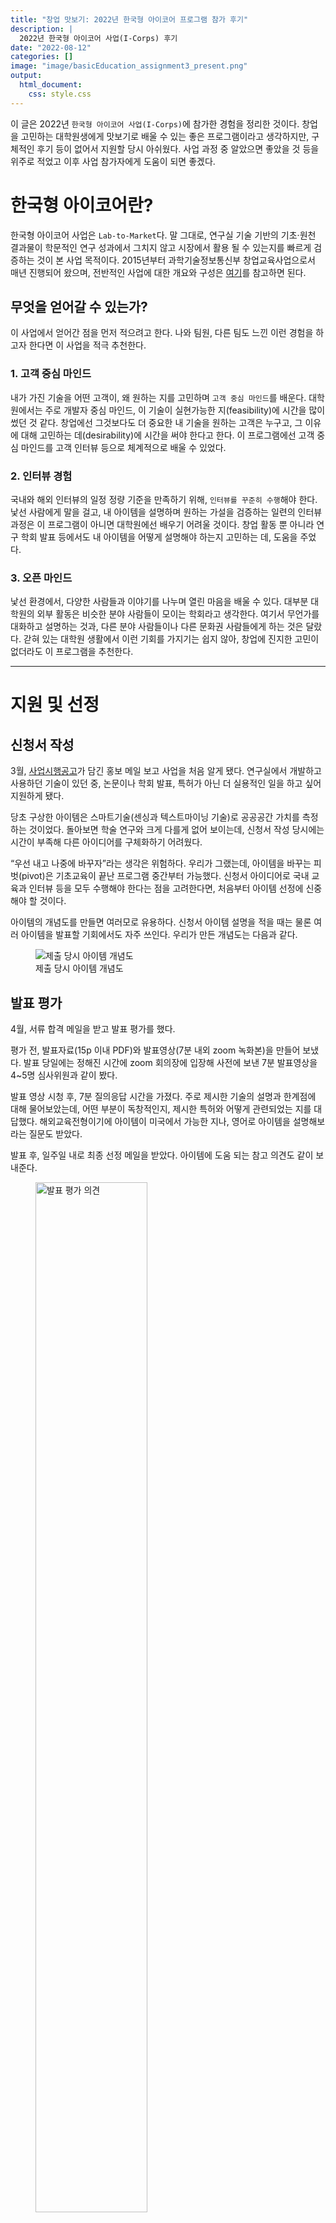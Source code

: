 ```yaml
---
title: "창업 맛보기: 2022년 한국형 아이코어 프로그램 참가 후기"
description: |
  2022년 한국형 아이코어 사업(I-Corps) 후기
date: "2022-08-12"
categories: []
image: "image/basicEducation_assignment3_present.png"
output:
  html_document:
    css: style.css
---
```


이 글은 2022년 `한국형 아이코어 사업(I-Corps)`에 참가한 경험을 정리한 것이다. 창업을 고민하는 대학원생에게 맛보기로 배울 수 있는 좋은 프로그램이라고 생각하지만, 구체적인 후기 등이 없어서 지원할 당시 아쉬웠다. 사업 과정 중 알았으면 좋았을 것 등을 위주로 적었고 이후 사업 참가자에게 도움이 되면 좋겠다.

# 한국형 아이코어란?

한국형 아이코어 사업은 `Lab-to-Market`다. 말 그대로, 연구실 기술 기반의 기초·원천 결과물이 학문적인 연구 성과에서 그치지 않고 시장에서 활용 될 수 있는지를 빠르게 검증하는 것이 본 사업 목적이다. 2015년부터 과학기술정보통신부 창업교육사업으로서 매년 진행되어 왔으며, 전반적인 사업에 대한 개요와 구성은 [여기](https://www.youtube.com/watch?v=tSCnQgSxoNo)를 참고하면 된다.

## 무엇을 얻어갈 수 있는가?

이 사업에서 얻어간 점을 먼저 적으려고 한다. 나와 팀원, 다른 팀도 느낀 이런 경험을 하고자 한다면 이 사업을 적극 추천한다.

### 1. 고객 중심 마인드

내가 가진 기술을 어떤 고객이, 왜 원하는 지를 고민하며 `고객 중심 마인드`를 배운다. 대학원에서는 주로 개발자 중심 마인드, 이 기술이 실현가능한 지(feasibility)에 시간을 많이 썼던 것 같다. 창업에선 그것보다도 더 중요한 내 기술을 원하는 고객은 누구고, 그 이유에 대해 고민하는 데(desirability)에 시간을 써야 한다고 한다. 이 프로그램에선 고객 중심 마인드를 고객 인터뷰 등으로 체계적으로 배울 수 있었다.

### 2. 인터뷰 경험

국내와 해외 인터뷰의 일정 정량 기준을 만족하기 위해, `인터뷰를 꾸준히 수행`해야 한다. 낯선 사람에게 말을 걸고, 내 아이템을 설명하며 원하는 가설을 검증하는 일련의 인터뷰 과정은 이 프로그램이 아니면 대학원에선 배우기 어려울 것이다. 창업 활동 뿐 아니라 연구 학회 발표 등에서도 내 아이템을 어떻게 설명해야 하는지 고민하는 데, 도움을 주었다.

### 3. 오픈 마인드

낯선 환경에서, 다양한 사람들과 이야기를 나누며 열린 마음을 배울 수 있다. 대부분 대학원의 외부 활동은 비슷한 분야 사람들이 모이는 학회라고 생각한다. 여기서 무언가를 대화하고 설명하는 것과, 다른 분야 사람들이나 다른 문화권 사람들에게 하는 것은 달랐다. 갇혀 있는 대학원 생활에서 이런 기회를 가지기는 쉽지 않아, 창업에 진지한 고민이 없더라도 이 프로그램을 추천한다.

---

# 지원 및 선정

## 신청서 작성

3월, [사업시행공고](file/projectAnnounce.hwp)가 담긴 홍보 메일 보고 사업을 처음 알게 됐다. 연구실에서 개발하고 사용하던 기술이 있던 중, 논문이나 학회 발표, 특허가 아닌 더 실용적인 일을 하고 싶어 지원하게 됐다.

당초 구상한 아이템은 스마트기술(센싱과 텍스트마이닝 기술)로 공공공간 가치를 측정하는 것이었다. 돌아보면 학술 연구와 크게 다를게 없어 보이는데, 신청서 작성 당시에는 시간이 부족해 다른 아이디어를 구체화하기 어려웠다.

::: {.callout-note}
"우선 내고 나중에 바꾸자"라는 생각은 위험하다. 우리가 그랬는데, 아이템을 바꾸는 피벗(pivot)은 기초교육이 끝난 프로그램 중간부터 가능했다. 신청서 아이디어로 국내 교육과 인터뷰 등을 모두 수행해야 한다는 점을 고려한다면, 처음부터 아이템 선정에 신중해야 할 것이다.
:::

아이템의 개념도를 만들면 여러모로 유용하다. 신청서 아이템 설명을 적을 때는 물론 여러 아이템을 발표할 기회에서도 자주 쓰인다. 우리가 만든 개념도는 다음과 같다. 

![제출 당시 아이템 개념도](image/projectMainImage.png)

## 발표 평가

4월, 서류 합격 메일을 받고 발표 평가를 했다. 

평가 전, 발표자료(15p 이내 PDF)와 발표영상(7분 내외 zoom 녹화본)을 만들어 보냈다. 발표 당일에는 정해진 시간에 zoom 회의장에 입장해 사전에 보낸 7분 발표영상을 4~5명 심사위원과 같이 봤다. 

발표 영상 시청 후, 7분 질의응답 시간을 가졌다. 주로 제시한 기술의 설명과 한계점에 대해 물어보았는데, 어떤 부분이 독창적인지, 제시한 특허와 어떻게 관련되었는 지를 대답했다. 해외교육전형이기에 아이템이 미국에서 가능한 지나, 영어로 아이템을 설명해보라는 질문도 받았다.

발표 후, 일주일 내로 최종 선정 메일을 받았다. 아이템에 도움 되는 참고 의견도 같이 보내준다.

![발표 평가 의견](image/i-core-opinion.png){width=65%}

------------------------------------------------------------------------

# 프로그램 개요

선정된 프로그램은 크게 3가지 교육(보육)으로 구성된다.

- 기초 창업교육: 실전 교육과 창업 보육에 필요한 기초 지식을 배우며, OT 격의 집체교육(부트캠프)와 기초교육으로 구성된다.
- 실전 창업교육: 국내/해외에서 창업 활동을 수행하며, 주로 가설을 세우고 인터뷰를 수행하며 점검하는 과정을 한다.
- 창업 보육: 교육 이후 창업 활동을 이어가며, 최종 시제품(MVP)를 만들고 활동을 마친다.

![실험실창업 교육 및 보육 추진 체계](image/overview.png)


# 기초 창업교육

## 부트캠프(집체교육)

6월 8일, 선정된 탐색팀이 처음으로 모여 아이코어 프로그램에 대한 소개를 듣고 탐색팀 간 네트워크를 하는 OT 시간을 가졌다.

1부는 전반적인 사업 소개와 혁신단별 인스트럭터 등 사업 관계자 인사, 그리고 이전 기수의 사례 발표가 진행된다. 2부는 각 혁신단별로 모여서 1분 내외로 자신의 아이템을 설명하고 만들어준 명함을 돌리며 서로 알아가는 시간을 가진다.

![부트캠프(코엑스홀)](image/bootcamp.png)

## 합숙교육(기초교육)

본격적인 창업 활동인 실전교육에 앞서, 필요한 창업 지식을 배운다. 제출한 아이템으로 비즈니스모델을 만들어보고 이를 검증하는 고객탐색방법론을 주로 배우며, 2박 3일간 합숙 교육과 온라인 중간점검, 최종 발표로 구성된다. 공식 일정은  [여기](image/basicEducation_syllabus.png)를 참고하면 된다.

### 합숙교육 1일차

6월 25일 1일차, 오전에는 강당에 모여 프로그램 개요와 목표 등 기본적인 내용을 배운다. 이 프로그램은 다른 것보다도 **고객 가치**를 강조하며, 그 이유는 아래와 같다고 한다:

- 스타트업 실패 요인이 기술과 자금 부족, 창업 시기 문제가 아닌 고객이 없기 때문임
- 검증된 고객 가치를 담은 비즈니스 모델을 찾을 때까지 실패하며 수정과 보완(pivoting)하는 것이 필요 
- 이 실패 과정은 빨라야 하며(fail fast), 성공한 비즈니스 모델을 찾은 다음, 마케팅 비용을 투입하고 기업을 설립하여 비즈니스를 확장하는 것이 적절 
- 위 과정을 모델화한 것이 **스티브블랭크의 고객 개발 모델** ([참고](https://brunch.co.kr/@kbhpmp/31))

또, **BMC(Business Model Canvas)**, 자신의 스타트업 아이템의 비즈니스 모델을 구체화하는 과정을 돕는 그래픽 템플릿을 배운다. 사업에 필요한 9개 핵심 요소로 구성된 BMC를 만들다보면 내가 어떤 사업을 하려는지를 체계적으로 고민할 수 있다 ([참고](https://brunch.co.kr/@givemore/3)).

오후에는 혁신단별로 방에 따로 들어가 앉아 자신의 아이템으로 BMC를 작성하고 발표하는 시간을 가진다. 1시간 동안 BMC를 [BCB 웹사이트](http://www.bcb.or.kr/)에 작성하고 **과제 1**을 만들어 업로드 한다. 이후 각 팀별로 과제 1을 5분 동안 발표하고 5분 피드백을 듣는다.

![초기 비즈니스모델 캔버스](image/basic_1_presentation.png){width=65%}

::: {.callout-note}
위 예시의 BMC는 잘못됐다. 제일 중요한 cost, revenue 쪽이 비어있는 것은 물론, value proposition도 매력지수와 피드백이 아닌 고객에게 제공할 가치로 바꾸어야 한다. 
:::

저녁을 먹고나서는 인스트럭터와 1:1로 10분간 피드백 시간을 별도로 가진다.

### 합숙교육 2일차

2일차는 **고객 인터뷰를 수행하는 방법과 모의 인터뷰 실습**을 진행한다. 오전에는 고객 인터뷰 필요성과 설계, 수행 방법에 대해 배운다. 이 두 클립을 보면 인터뷰 중요성에 대해 알 수 있다 [(1,](https://www.youtube.com/watch?v=uPhHPO98M84&t=236s) [2)](https://www.youtube.com/watch?v=mrR3CdaPCBY).

오후에는 배운 인터뷰 내용을 실습하는 시간을 가진다. 먼저 1시간은 인터뷰 수행을 위한 비즈니스 가설 및 인터뷰 전략을 구상한다. 이후 3시간 동안 혁신단 다른 팀과 다른 혁신단 팀들과 모의 인터뷰를 진행한다. 

![모의 인터뷰 수행](image/basicEducation_interview_1.png)

총 10팀의 모의 인터뷰 수행건을 정리한 **과제 2**는 2일차 밤까지 업로드한다. 1일차와 마찬가지로 저녁 이후 인스트럭터와 피드백 시간을 가지며 인터뷰 수행한 것에 대한 조언을 듣는다.

### 합숙교육 3일차

3일차는 교육 없이 합숙교육으로 배운 내용(과제 2)를 오전에 발표했다. BMC로 사업 컨셉을 설명하고, 모의 인터뷰로 검증하고자 하는 것을 가치제안모델과 비즈니스모델 가설 페이지로 전달했다. 이후 각 인터뷰를 정리한 고객인터뷰기록과 최종 인사이트 도출 페이지로 모의 인터뷰 수행 결과를 발표했다.

![과제 2 발표](image/basicEducation_assignment2.png){width=65%}

## 합숙교육 이후

합숙 교육이 끝나고 최종발표까지 2주간 실제 고객을 대상으로 인터뷰를 15건 수행한다.

![고객 인터뷰 수행(좌: 공무원, 우: 상권 방문객)](image/basicEducation_interview_real.png)

## 최종발표

기초교육 수행 내용을 **과제 3**으로 정리하고 10분 발표와 5분 피드백 시간을 가지며, 구성은 다음과 같다:

- 초기 BMC
- BMC 검증을 위한 인터뷰와 그 기록
- 인터뷰에서 느낀 인사이트
- 피봇
- 최종 BMC

![](image/basicEducation_assignment3_present.png){width=65%}

::: {.callout-note}
이 단계에서 초기 제출한 BMC를 바꾸는 피봇을 진행할 수 있다.
:::

우리 팀은 고객을 바꾸는 피봇을 진행했고 전 후 . 우선 바꾼 BMC는 다음과 같다.

![비즈니스모델컨버스(좌: 초안, 우: 최종안)](image/basicEducation_BMC_revised.png){width=75%}

인터뷰를 진행하면서, 원래의 사업 모델인 B2G가 수익성이 부족하여 어려울 것이라는 결정을 내렸기 때문에 변경하게 되었다.

![인터뷰 인사이트](image/basic_3_aha.png){width=75%}

아래와 같이 B2G 한계를 느껴, 고객을 공공기관에서 소상공인으로 바꾸고 기존 공공기관 역할을 파트너로 바꾸었다.

![피벗 상세 내용](image/basic_3_pivot.png){width=75%}

## 기초 창업교육 소결

### 1. 준비한 아이템으로 기초교육은 끝까지 수행하고 최종 발표에서 수정하자

우리 팀은 기초교육 첫 단추를 잘못 끼워 교육 내내 고생했다. 과제 1 발표부터 우리는 제출한 아이템의 고객인 공공공간 관리자, 공무원이 아닌 소상공인으로 첫페이지부터 소개를 했었다. 이렇게 교육(인터뷰)를 수행하지도 않고 아이템을 바꾸는 경우는 지원서 합격을 위해 그럴싸한 아이템으로 지원하고 바꾸는 경우로 의심받을 수 있다고 한다. 인터뷰 이후 수정 및 보완은 아주 당연한 과정이므로, 처음 제출한 아이템이 이상하더라도 계속해서 교육을 수행하고 마지막에 바꾸기를 추천한다.

### 2. 준비한 아이템으로 BMC 미리 만들어오자

1시간만에 BMC를 완성하기가 정말 쉽지 않아서 미리 생각해오는게 필요하다. 위에서 언급한대로 우리 BMC는 지금봐도 잘못된 것이 많았다. 합숙 훈련 오기 전, 생각한 아이템으로 BMC를 작성하고 점검하기를 추천한다.

### 3. 모의 인터뷰는 상대에게 구체적인 페르소나를 부여하자

모의 인터뷰의 대상은 진정한 고객이 아니므로 구체적인 역할을 부여하는 것이 중요하다. 모의 인터뷰 이전 상대 팀에게 우리 아이템에 대해 밝히지 않으면서 되었으면 하는 고객에 대해 최대한 구체적으로 말하는게 좋았다. 우리는 처음에는 일반적인 소상공인 역할을 해달라고 부탁했지만, 인터뷰를 수행하면서 카페 사장님, 개인 카페 사장님, 프리미엄 카페 운영하는 사장님으로 좁혔고 그럴 때마다 더 유의미한 결과를 얻었다.

# 실전 창업교육

실전 창업교육은 국내형과 해외형으로 나눠지며, 해외교육형을 선택한 우리팀은 미국 서부로 가 3주간 교육을 받았다.

실전 교육은 각 1주를 Core week으로 부르고 수요일마다 모여서 프로그램 경과를 발표한다. 마지막 날은 Demo day로 최종 발표를 하고 교육은 마무리 된다. 교육 과정은 [여기](file/KIC_UC_Berkeley_Syllabus_2022.docx)에서 볼 수 있다.

## 실전교육 1주차

미국 도착 다음날 Core week 1 발표가 바로 있다. 프로그램을 등록하고 소개를 간략히 받은 다음, 팀별로 발표가 시작되고 팀 소개를 먼저 한다. 우리는 음식점 온라인 리뷰를 분석해서 고객 경험을 이해하고 다중 평가 기준 점수를 제공해서 1) 방문객에게는 맛집 추천을 2) 소상공인 음식점 주인에게는 컨설팅 서비스를 제공하려고 했다. 

![실전교육 1주차 발표: 팀소개와 BMC](image/practical_LL1_1.png)

인터뷰 수행한 것도 이 때, 같이 발표 한다.

::: {.callout-note}
미국 1일차에 인터뷰 기회가 없는 것은 당연하기에, 최종 발표 이후 국내에서 인터뷰를 꾸준히 수행하라는 뜻으로 이해된다.
:::

![실전교육 1주차 발표: 인터뷰 수행 결과와 계획](image/practical_LL1_2.png)

## 실전교육 2주차

1주차 수요일부터 일주일동안 인터뷰 수행 결과를 2주차 수요일에 발표한다. 

팀소개와 BMC는 매 발표마다 들어간다. 이떄, 수정되는 것(이름, 비즈니스모델 등)을 반영하면 된다. 우리 팀은 의사결정에 도움을 주는 시스템(decision support system)으로 이름을 바꾸고, 30건이 추가되어 총 35건 인터뷰를 수행했으며 BMC에서는 1) 방문객들에게 맛집 검색 시간을 1/5로 줄여줄 것을, 2) 소상공인에게는 온라인 리뷰 기반 리포트를 제공할 것을 구분지어 발표했다.

![실전교육 2주차 발표: 팀 소개와 인터뷰 개요](image/practical_LL2_1.png) 

1주차 발표와 다른 것은 해외에서 수행한 인터뷰를 발표하는 것이다. 인터뷰 수행 리포트는 다음을 포함하라고 가이드가 주어진다.

- 가설: 비즈니스모델 관련된 가정
- 실험: 가설을 검증하기 위해 인터뷰 수행
- 결과: 인터뷰로 배운 것
- 토론: 배운 것을 반영한 수정 사항 및 계획

우리 팀은 인터뷰 고객이 크게 2개 그룹, 음식점 방문객과 소상공인 업주여서 이를 나눠서 준비했다. 

::: {.callout-note}
인터뷰를 수행하기 전 이 부분에 채워야할 것을 생각하고 설계한다면 더 도움이 될 것 같다. 또, 개인적으로 줄글로 이 부분을 발표하는 것 보다는 아래와 같이 표 형식이나 다른 형태로 정리하는 것이 보기 좋았다.
:::

![실전교육 2주차 발표: 고객 탐색 인터뷰 정리](image/practical_LL2_2.png) 


매 발표 마지막엔 BMC를 보여준다. 업데이트 된 사항과, 매 주차마다 배우는 핵심 가치를 추가한다. 1주차 때 배운 Channels과 Revenue Streams를 추가했다. 

![실전교육 2주차 발표: BMC](image/practical_LL2_3.png){width=75%}

발표장 분위기는 다음 영상을 보면 알 수 있다.

![2주차 발표 영상](image/practice_3_1.mp4){width=50%}


## 실전교육 3주차

2주차 동안 수행한 인터뷰 결과를 3주차 수요일에 발표한다. 

기존 1주차 인터뷰 35건과 추가 2주차 인터뷰 40건, 총 75건을 수행했으며, 이 75건은 프로그램에서 제시한 최소 기준이었다.

![실전교육 3주차 발표: 팀 소개](image/practical_LL3_1.png)

인터뷰 내용을 정리하는 템플릿은 2주차와 같이 비슷하게 준비했다.

![실전교육 3주차 발표: 고객 탐색 인터뷰 정리](image/practical_LL3_2.png)

여기서 최종 BMC를 만든다.

![실전교육 3주차 발표: BMC](image/practical_LL3_3.png){width=85%}

## 데모데이

공식적으로 마지막 날인 데모데이는 다른 교육 없이 해외 교육에서 배운 내용을 발표한다.

![데모데이 발표](image/practice_3_2.mp4){width=65%}

10개 팀이 선정되어 대표로 10분 내외로 발표하고 인스트럭터와 외부 평가위원이 5분간 의견을 준다. 이로써 실전 창업교육은 끝난다.

![데모데이 (좌: 데모데이 발표, 우: 창업팀 팀원과 멘토)](image/practical_LL4.png)

## 실전교육 팁

### 1. 출국 전 인터뷰를 잡아두자

우리 팀은 출국 전부터 인터뷰를 잡기 위해 노력했다. 영어로 인터뷰 수행을 현지인을 만나 할 수 있을지 불안함도 있었고 가기 전 할 수 있는 것들은 최대한 해보자는 생각이었다.

먼저 쓴 방법은, **LinkedIn**으로 UNIST 를 거쳐 샌프란시스코나 버클리 등 해외교육 지역에서 포스닥이나 직장을 잡은 사람에게 연락하는 것이다.

![링크드인으로 찾은 동문](image/practical_tip_1.png){width=75%}

찾은 사람들에게는 일촌 신청과 메세지를 보냈는데, 간략한 내 소개와 메세지를 보내는 이유인 인터뷰 요청, 그리고 간략한 아이템 소개를 담았다.

![링크드인 연락 메세지](image/practical_interview_linkedin.png){width=75%}

UC 버클리 한인회 등 연락이 닿는 단체에는 인터뷰 협조 요청을 모두 보낸 것 같다.

![연락 메시지](image/pratice_tip_kor.png){width=75%}

대부분이 긍정적인 반응과 함께 인터뷰에 응해주셨다. 샌프란시스코 인근 대학인 UCB와 스탠포드에서 연구하는 포스닥 분들을 만날 수 있었다. 감사하게도 앞서 말한 시간보다 더 길게 인터뷰를 진행하며 아이템에 대한 고민을 나눌 수 있었다. 

![미국에서 만난 박사후연구원과 인터뷰](image/practical_interview_postdoc.png) 

### 2. 인터뷰 대상을 다양화하자

해외에서 인터뷰를 구하기는 쉽지 않다. 이때, 대상 자체가 좁고 다양하지 않다면 더 고생할 것이다. 우리 팀도 가기 전 인터뷰 대상은 소상공인을 운영하는 분들 뿐이었다. 이를 대상으로 인터뷰 정량 기준인 75건을 수행하기는 어렵다고 생각해, 맛집 어플을 사용하는 일반인도 고객으로 추가해 다양화하고 인터뷰를 진행했다.

개인적으로는 인터뷰 대상이 적어서 인터뷰를 잡기를 힘들어하는 경우를 많이 봤다. 이보다도 먼저 넓혀두고, 인터뷰를 하면서 고객에서 제외하거나 맞지 않는다고 느끼는, 이런 어려움을 겪는 것이 프로그램 취지에 더 가깝다고 생각한다. 특히, B2G나 B2B 사업 모델을 가진 사람들은 이를 고려하면 좋을 것 같다.

### 3. 격식을 차리자

첫인상에서 격식을 차리는 느낌이 인터뷰 성사에 중요했다. 우리 팀은 되도록이면 셔츠나 구두 등 격식을 차리는 복장을 갖추었고, 나눠준 명찰을 매고 인터뷰에 임했다. 처음 말을 걸 때, "오늘 하루 어때?", "날씨 좋지?" 같은 캐주얼 한 접근도 했지만, 명찰을 보여주면서 UC Berkely에서 지원하는 창업 프로그램으로 인터뷰를 수행하는데, 5분만 시간을 내어줄 수 있는지를 묻는 것이 더 좋았다.

![격식을 차리기 위해 노력한 인터뷰](image/practical_interview_tip2-1.png)

### 4. 고객에게 접근하는 전략을 짜보자

우리 팀의 중요한 고객은 음식점을 운영하는 소상공인이었다. 무턱대고 미국인이 운영하는 음식점에 찾아가 인터뷰를 하는 것은 힘들다고 판단한 우리는, 한인 음식점을 집중적으로 공략했다. 먼저 샌프란시스코 다운타운과 UC 버클리 주변 한인 음식점을 모두 목록화하고, 그곳에서 식사하고 나오면서 명함을 드리고 인터뷰 약속을 잡았다. 특히, 한 사장님과 좋은 관계를 유지하면 다른 분들도 소개해주시는 경우도 있었다. 

![샌프란시스코, 버클리 지역 한인 음식점 사장님](image/practical_interview_tip2-2.png)

### 5. 스크립트를 준비하고 대화를 나누자

인터뷰 첫인사나 어떤 것을 체크하면서 물어볼 지를 스크립트 짜는 것은 도움이 많이 됐다.

![](image/practical_script.png)

하지만 이 스크립트를 짜보니, 처음에는 이 대본을 읽으며 예/아니오를 체크하고 넘어가는 설문조사 느낌의 인터뷰를 진행했다. 상대방 눈을 바라보지 못하고 대화가 아닌 물어보고 답을 적고 하는 것은 인터뷰가 아니라고 한다. 

![인터뷰 나쁜 예시](image/practical_interview_worst.png) 

인터뷰에서 물어볼 내용이 많아도 한 질문에 대해 관심이 있다면 그 근본 원인을 찾기 위해 [5-Why 기법](https://brunch.co.kr/@cliche-cliche/113)으로 다른 질문을 과감히 버리고 집중했다. 녹음 기능을 켜고 최대한 눈을 마주보고 대화를 하려고 했고, 이 경우에 더 많은 시사점을 얻을 수 있었다.

![인터뷰 좋은 예시](image/practical_interview_good.png)

### 6. 시각화 자료를 준비하자

아이템을 시각화하는 자료를 만들어서 보여주면 인터뷰가 더 수월했다. 말로 이어나가기보다 최종 시제품을 설명하는 시각화 자료를 준비해가면 좋을 것 같다.

![인터뷰 자료 예시](image/practical_visual.png)

### 7. 안전하게 다니자

프로그램 진행하면서 미국 치안이나 안전 의식은 한국과 다르다고 조심하라는 이야기를 많이 해주었다. 우리도 무턱대고 일반인 인터뷰를 하다가, 약에 취하거나 인터뷰 중간에 돈을 요구하는 분도 만나 위험한 상황이 종종 있었다. 이때는 과감히 인터뷰 중단을 요청하고 자리를 뜨는 것을 추천한다.

![위험했던 인터뷰](image/practical_tip_bad.png)

혁신단 중에는 혼자 대중교통 이용하다가 위협을 받은 팀원도 있었다. 되도록이면 팀원이 같이 다니고, 위험한 지역을 가지말고 가더라도 여러 팀이 모여서 다니면 좋겠다.

## 실전 창업교육 소결

낯선 현지인과 많은 대화를 나누는 가치있는 경험이었다. 외국을 학회나 여행으로 갈 일은 많지만, 사는 사람과 이야기를 할 일은 많지 않았다. 익숙치 않은 환경에서 여러 인터뷰를 수행한 경험은 충분히 가치 있었다.

아래는 교육 외 인상 깊었던 것들이다.

![같이 활동한 UNIST 혁신단 사람들](image/practical_etc4.png)

![샌프란시스코 자전거 여행](image/practical_etc1.jpg)

![와인투어와 야외 공간](image/practical_etc2.png)

![자유로운 지하철 분위기](image/practical_etc3.mp4)



# 창업 보육

실전 창업 교육 후, 인터뷰를 국내에서 이어가면서 시제품을 만드는 과정을 거친다. 창업탐색비를 활용해 시제품에 필요한 재료나 외부용역비 등을 집행한다. 

23년 2월, 최종 수료식을 끝으로 활동은 끝난다.











